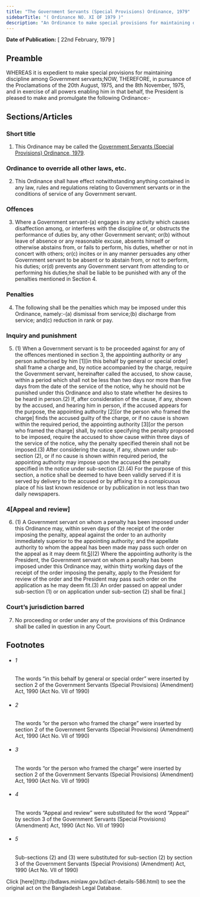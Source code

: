 ```yaml
---
title: "The Government Servants (Special Provisions) Ordinance, 1979"
sidebarTitle: "( Ordinance NO. XI OF 1979 )"
description: "An Ordinance to make special provisions for maintaining discipline among Government servants."
---
```


**Date of Publication:** [ 22nd February, 1979 ]

## Preamble

WHEREAS it is expedient to make special provisions for maintaining discipline among Government servants;NOW, THEREFORE, in pursuance of the Proclamations of the 20th August, 1975, and the 8th November, 1975, and in exercise of all powers enabling him in that behalf, the President is pleased to make and promulgate the following Ordinance:-

## Sections/Articles

### Short title

1. This Ordinance may be called the [Government Servants (Special Provisions) Ordinance, 1979](/laws/volume-21/act-586 "Government Servants (Special Provisions) Ordinance, 1979").

### Ordinance to override all other laws, etc.

2. This Ordinance shall have effect notwithstanding anything contained in any law, rules and regulations relating to Government servants or in the conditions of service of any Government servant.

### Offences

3. Where a Government servant-(a) engages in any activity which causes disaffection among, or interferes with the discipline of, or obstructs the performance of duties by, any other Government servant; or(b) without leave of absence or any reasonable excuse, absents himself or otherwise abstains from, or fails to perform, his duties, whether or not in concert with others; or(c) incites or in any manner persuades any other Government servant to be absent or to abstain from, or not to perform, his duties; or(d) prevents any Government servant from attending to or performing his duties;he shall be liable to be punished with any of the penalties mentioned in Section 4.

### Penalties

4. The following shall be the penalties which may be imposed under this Ordinance, namely:-(a) dismissal from service;(b) discharge from service; and(c) reduction in rank or pay.

### Inquiry and punishment

5. (1) When a Government servant is to be proceeded against for any of the offences mentioned in section 3, the appointing authority or any person authorised by him [1][in this behalf by general or special order] shall frame a charge and, by notice accompanied by the charge, require the Government servant, hereinafter called the accused, to show cause, within a period which shall not be less than two days nor more than five days from the date of the service of the notice, why he should not be punished under this Ordinance and also to state whether he desires to be heard in person.(2) If, after consideration of the cause, if any, shown by the accused, and hearing him in person, if the accused appears for the purpose, the appointing authority [2][or the person who framed the charge] finds the accused guilty of the charge, or if no cause is shown within the required period, the appointing authority [3][or the person who framed the charge] shall, by notice specifying the penalty proposed to be imposed, require the accused to show cause within three days of the service of the notice, why the penalty specified therein shall not be imposed.(3) After considering the cause, if any, shown under sub-section (2), or if no cause is shown within required period, the appointing authority may impose upon the accused the penalty specified in the notice under sub-section (2).(4) For the purpose of this section, a notice shall be deemed to have been validly served if it is served by delivery to the accused or by affixing it to a conspicuous place of his last known residence or by publication in not less than two daily newspapers.

### 4[Appeal and review]

6. (1) A Government servant on whom a penalty has been imposed under this Ordinance may, within seven days of the receipt of the order imposing the penalty, appeal against the order to an authority immediately superior to the appointing authority; and the appellate authority to whom the appeal has been made may pass such order on the appeal as it may deem fit.[5](1)[(2) Where the appointing authority is the President, the Government servant on whom a penalty has been imposed under this Ordinance may, within thirty working days of the receipt of the order imposing the penalty, apply to the President for review of the order and the President may pass such order on the application as he may deem fit.(3) An order passed on appeal under sub-section (1) or on application under sub-section (2) shall be final.]

### Court’s jurisdiction barred

7. No proceeding or order under any of the provisions of this Ordinance shall be called in question in any Court.

## Footnotes

- ###### 1

  The words “in this behalf by general or special order” were inserted by section 2 of the Government Servants (Special Provisions) (Amendment) Act, 1990 (Act No. VII of 1990)

- ###### 2

  The words “or the person who framed the charge” were inserted by section 2 of the Government Servants (Special Provisions) (Amendment) Act, 1990 (Act No. VII of 1990)

- ###### 3

  The words “or the person who framed the charge” were inserted by section 2 of the Government Servants (Special Provisions) (Amendment) Act, 1990 (Act No. VII of 1990)

- ###### 4

  The words “Appeal and review” were substituted for the word “Appeal” by section 3 of the Government Servants (Special Provisions) (Amendment) Act, 1990 (Act No. VII of 1990)

- ###### 5

  Sub-sections (2) and (3) were substituted for sub-section (2) by section 3 of the Government Servants (Special Provisions) (Amendment) Act, 1990 (Act No. VII of 1990)

<Note>
  Click [here](http://bdlaws.minlaw.gov.bd/act-details-586.html) to see the original act on the Bangladesh Legal Database.
</Note>
